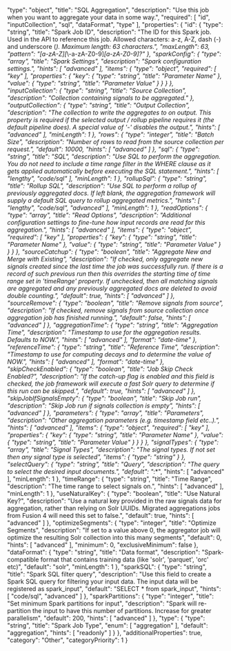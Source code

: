   "type": "object",
  "title": "SQL Aggregation",
  "description": "Use this job when you want to aggregate your data in some way.",
  "required": [
    "id",
    "inputCollection",
    "sql",
    "dataFormat",
    "type"
  ],
  "properties": {
    "id": {
      "type": "string",
      "title": "Spark Job ID",
      "description": "The ID for this Spark job. Used in the API to reference this job. Allowed characters: a-z, A-Z, dash (-) and underscore (_). Maximum length: 63 characters.",
      "maxLength": 63,
      "pattern": "[a-zA-Z][_\\-a-zA-Z0-9]*[a-zA-Z0-9]?"
    },
    "sparkConfig": {
      "type": "array",
      "title": "Spark Settings",
      "description": "Spark configuration settings.",
      "hints": [
        "advanced"
      ],
      "items": {
        "type": "object",
        "required": [
          "key"
        ],
        "properties": {
          "key": {
            "type": "string",
            "title": "Parameter Name"
          },
          "value": {
            "type": "string",
            "title": "Parameter Value"
          }
        }
      }
    },
    "inputCollection": {
      "type": "string",
      "title": "Source Collection",
      "description": "Collection containing signals to be aggregated."
    },
    "outputCollection": {
      "type": "string",
      "title": "Output Collection",
      "description": "The collection to write the aggregates to on output. This property is required if the selected output / rollup pipeline requires it (the default pipeline does). A special value of '-' disables the output.",
      "hints": [
        "advanced"
      ],
      "minLength": 1
    },
    "rows": {
      "type": "integer",
      "title": "Batch Size",
      "description": "Number of rows to read from the source collection per request.",
      "default": 10000,
      "hints": [
        "advanced"
      ]
    },
    "sql": {
      "type": "string",
      "title": "SQL",
      "description": "Use SQL to perform the aggregation. You do not need to include a time range filter in the WHERE clause as it gets applied automatically before executing the SQL statement.",
      "hints": [
        "lengthy",
        "code/sql"
      ],
      "minLength": 1
    },
    "rollupSql": {
      "type": "string",
      "title": "Rollup SQL",
      "description": "Use SQL to perform a rollup of previously aggregated docs. If left blank, the aggregation framework will supply a default SQL query to rollup aggregated metrics.",
      "hints": [
        "lengthy",
        "code/sql",
        "advanced"
      ],
      "minLength": 1
    },
    "readOptions": {
      "type": "array",
      "title": "Read Options",
      "description": "Additional configuration settings to fine-tune how input records are read for this aggregation.",
      "hints": [
        "advanced"
      ],
      "items": {
        "type": "object",
        "required": [
          "key"
        ],
        "properties": {
          "key": {
            "type": "string",
            "title": "Parameter Name"
          },
          "value": {
            "type": "string",
            "title": "Parameter Value"
          }
        }
      }
    },
    "sourceCatchup": {
      "type": "boolean",
      "title": "Aggregate New and Merge with Existing",
      "description": "If checked, only aggregate new signals created since the last time the job was successfully run. If there is a record of such previous run then this overrides the starting time of time range set in 'timeRange' property. If unchecked, then all matching signals are aggregated and any previously aggregated docs are deleted to avoid double counting.",
      "default": true,
      "hints": [
        "advanced"
      ]
    },
    "sourceRemove": {
      "type": "boolean",
      "title": "Remove signals from source",
      "description": "If checked, remove signals from source collection once aggregation job has finished running.",
      "default": false,
      "hints": [
        "advanced"
      ]
    },
    "aggregationTime": {
      "type": "string",
      "title": "Aggregation Time",
      "description": "Timestamp to use for the aggregation results. Defaults to NOW.",
      "hints": [
        "advanced"
      ],
      "format": "date-time"
    },
    "referenceTime": {
      "type": "string",
      "title": "Reference Time",
      "description": "Timestamp to use for computing decays and to determine the value of NOW.",
      "hints": [
        "advanced"
      ],
      "format": "date-time"
    },
    "skipCheckEnabled": {
      "type": "boolean",
      "title": "Job Skip Check Enabled?",
      "description": "If the catch-up flag is enabled and this field is checked, the job framework will execute a fast Solr query to determine if this run can be skipped.",
      "default": true,
      "hints": [
        "advanced"
      ]
    },
    "skipJobIfSignalsEmpty": {
      "type": "boolean",
      "title": "Skip Job run",
      "description": "Skip Job run if signals collection is empty",
      "hints": [
        "advanced"
      ]
    },
    "parameters": {
      "type": "array",
      "title": "Parameters",
      "description": "Other aggregation parameters (e.g. timestamp field etc..).",
      "hints": [
        "advanced"
      ],
      "items": {
        "type": "object",
        "required": [
          "key"
        ],
        "properties": {
          "key": {
            "type": "string",
            "title": "Parameter Name"
          },
          "value": {
            "type": "string",
            "title": "Parameter Value"
          }
        }
      }
    },
    "signalTypes": {
      "type": "array",
      "title": "Signal Types",
      "description": "The signal types. If not set then any signal type is selected",
      "items": {
        "type": "string"
      }
    },
    "selectQuery": {
      "type": "string",
      "title": "Query",
      "description": "The query to select the desired input documents.",
      "default": "*:*",
      "hints": [
        "advanced"
      ],
      "minLength": 1
    },
    "timeRange": {
      "type": "string",
      "title": "Time Range",
      "description": "The time range to select signals on.",
      "hints": [
        "advanced"
      ],
      "minLength": 1
    },
    "useNaturalKey": {
      "type": "boolean",
      "title": "Use Natural Key?",
      "description": "Use a natural key provided in the raw signals data for aggregation, rather than relying on Solr UUIDs. Migrated aggregations jobs from Fusion 4 will need this set to false.",
      "default": true,
      "hints": [
        "advanced"
      ]
    },
    "optimizeSegments": {
      "type": "integer",
      "title": "Optimize Segments",
      "description": "If set to a value above 0, the aggregator job will optimize the resulting Solr collection into this many segments",
      "default": 0,
      "hints": [
        "advanced"
      ],
      "minimum": 0,
      "exclusiveMinimum": false
    },
    "dataFormat": {
      "type": "string",
      "title": "Data format",
      "description": "Spark-compatible format that contains training data (like 'solr', 'parquet', 'orc' etc)",
      "default": "solr",
      "minLength": 1
    },
    "sparkSQL": {
      "type": "string",
      "title": "Spark SQL filter query",
      "description": "Use this field to create a Spark SQL query for filtering your input data. The input data will be registered as spark_input",
      "default": "SELECT * from spark_input",
      "hints": [
        "code/sql",
        "advanced"
      ]
    },
    "sparkPartitions": {
      "type": "integer",
      "title": "Set minimum Spark partitions for input",
      "description": "Spark will re-partition the input to have this number of partitions. Increase for greater parallelism",
      "default": 200,
      "hints": [
        "advanced"
      ]
    },
    "type": {
      "type": "string",
      "title": "Spark Job Type",
      "enum": [
        "aggregation"
      ],
      "default": "aggregation",
      "hints": [
        "readonly"
      ]
    }
  },
  "additionalProperties": true,
  "category": "Other",
  "categoryPriority": 1
}
